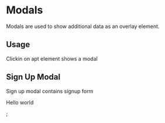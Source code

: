 
<Meta title='Design System|Modals' component={SignUpModal} />

# Modals

Modals are used to show additional data as an overlay element.

## Usage

Clickin on apt element shows a modal

## Sign Up Modal
Sign up modal contains signup form

<Preview withToolbar>
  <Story name='Modal'>
    <SignUpModal showModal={boolean('Show Modal', true)}>Hello world</SignUpModal>
  </Story>
</Preview>

;
